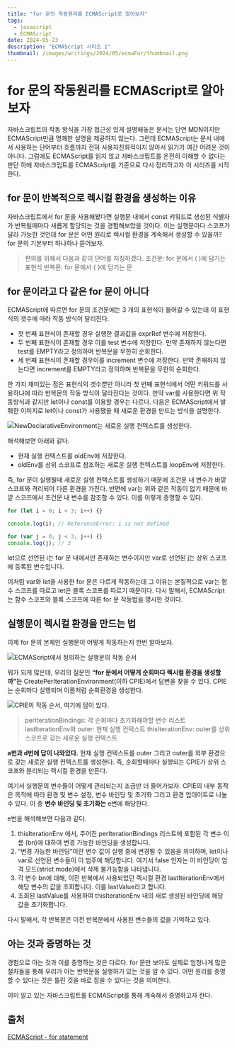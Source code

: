```yaml
---
title: "for 문의 작동원리를 ECMAScript로 알아보자"
tags:
  - javascript
  - ECMAScript
date: 2024-05-23
description: "ECMAScript 시리즈 1"
thumbnail: /images/writings/2024/05/ecmaFor/thumbnail.png
---
```


# for 문의 작동원리를 ECMAScript로 알아보자

자바스크립트의 작동 방식을 가장 접근성 있게 설명해놓은 문서는 단연 MDN이지만 ECMAScript만큼 명쾌한 설명을 제공하지 않는다. 그런데 ECMAScript는 문서 내에서 사용하는 단어부터 흐름까지 전혀 사용자친화적이지 않아서 읽기가 여간 어려운 것이 아니다. 그럼에도 ECMAScript를 읽지 않고 자바스크립트를 온전히 이해할 수 없다는 판단 하에 자바스크립트를 ECMAScript를 기준으로 다시 정리하고자 이 시리즈를 시작한다.

## for 문이 반복적으로 렉시컬 환경을 생성하는 이유

자바스크립트에서 for 문을 사용해봤다면 실행문 내에서 const 키워드로 생성된 식별자가 반복될때마다 새롭게 할당되는 것을 경험해보았을 것이다. 이는 실행문마다 스코프가 달라 가능한 것인데 for 문은 어떤 원리로 렉시컬 환경을 계속해서 생성할 수 있을까? for 문의 기본부터 하나하나 뜯어보자.

> 편의를 위해서 다음과 같이 단어를 지칭하겠다.
> 조건문: for 문에서 ( )에 담기는 표현식
> 반복문: for 문에서 { }에 담기는 문

## for 문이라고 다 같은 for 문이 아니다

ECMAScript에 따르면 for 문의 조건문에는 3 개의 표현식이 들어갈 수 있는데 이 표현식의 갯수에 따라 작동 방식이 달리진다.

- 첫 번째 표현식이 존재할 경우 실행한 결과값을 exprRef 변수에 저장한다.
- 두 번째 표현식이 존재할 경우 이를 test 변수에 저장한다. 만약 존재하지 않는다면 test를 EMPTY라고 정의하며 반복문을 무한히 순회한다.
- 세 번째 표현식이 존재할 경우이를 increment 변수에 저장한다. 만약 존재하지 않는다면 increment를 EMPTY라고 정의하며 반복문을 무한히 순회한다.

한 가지 재미있는 점은 표현식의 갯수뿐만 아니라 첫 번째 표현식에서 어떤 키워드를 사용하냐에 따라 반복문의 작동 방식이 달라진다는 것이다. 만약 var를 사용한다면 위 작동방식과 같지만 let이나 const를 이용할 경우는 다르다. 다음은 ECMAScript에서 발췌한 이미지로 let이나 const가 사용됐을 때 새로운 환경을 만드는 방식을 설명한다.

![NewDeclarativeEnvironment는 새로운 실행 컨텍스트를 생성한다.](/images/writings/2024/05/ecmaFor/image_1.png)

해석해보면 아래와 같다.

- 현재 실행 컨텍스트를 oldEnv에 저장한다.
- oldEnv를 상위 스코프로 참조하는 새로운 실행 컨텍스트를 loopEnv에 저장한다.

즉, for 문이 실행될때 새로운 실행 컨텍스트를 생성하기 때문에 조건문 내 변수가 바깥 스코프와 격리되어 다른 환경을 가진다. 반면에 var는 위와 같은 작동이 없기 때문에 바깥 스코프에서 조건문 내 변수를 참조할 수 있다. 이를 이렇게 증명할 수 있다.

```js
for (let i = 0; i < 3; i++) {}

console.log(i); // ReferenceError: i is not defined

for (var j = 0; j < 3; j++) {}
console.log(j); // 3
```

let으로 선언된 i는 for 문 내에서만 존재하는 변수이지만 var로 선언된 j는 상위 스코프에 등록된 변수입니다.

이처럼 var와 let을 사용한 for 문은 다르게 작동하는데 그 이유는 본질적으로 var는 함수 스코프를 따르고 let은 블록 스코프를 따르기 때문이다. 다시 말해서, ECMAScript는 함수 스코프와 블록 스코프에 따른 for 문 작동법을 명시한 것이다.

## 실행문이 렉시컬 환경을 만드는 법

이제 for 문의 본체인 실행문이 어떻게 작동하는지 한번 알아보자.

![ECMAScript에서 정의하는 실행문의 작동 순서](/images/writings/2024/05/ecmaFor/image_2.png)

뭐가 되게 많은데, 우리의 질문인 **“for 문에서 어떻게 순회마다 렉시컬 환경을 생성할까”는** CreatePerIterationEnvironment(이하 CPIE)에서 답변을 찾을 수 있다. CPIE는 순회마다 실행되며 이름처럼 순회환경을 생성한다.

![CPIE의 작동 순서, 여기에 답이 있다.](/images/writings/2024/05/ecmaFor/image_3.png)

> perIterationBindings: 각 순회마다 초기화해야할 변수 리스트
> lastIterationEnv와 outer: 현재 실행 컨텍스트
> thisIterationEnv: outer를 상위 스코프로 갖는 새로운 실행 컨텍스트

**a번과 d번에 답이 나와있다.** 현재 실행 컨텍스트를 outer 그리고 outer를 외부 환경으로 갖는 새로운 실행 컨텍스트를 생성한다. 즉, 순회할때마다 실행되는 CPIE가 상위 스코프와 분리되는 렉시컬 환경을 만든다.

여기서 실행문의 변수들이 어떻게 관리되는지 조금만 더 들어가보자. CPIE의 내부 동작은 목적에 따라 환경 및 변수 설정, 변수 바인딩 및 초기화 그리고 환경 업데이트로 나눌 수 있다. 이 중 **변수 바인딩 및 초기화는** e번에 해당한다.

e번을 해석해보면 다음과 같다.

1. thisIterationEnv 에서, 주어진 perIterationBindings 리스트에 포함된 각 변수 이름 (bn)에 대하여 변경 가능한 바인딩을 생성합니다.
2. “변경 가능한 바인딩”이란 변수 값이 실행 중에 변경될 수 있음을 의미하며, let이나 var로 선언된 변수들이 이 범주에 해당합니다. 여기서 false 인자는 이 바인딩이 엄격 모드(strict mode)에서 삭제 불가능함을 나타냅니다.
3. 각 변수 bn에 대해, 이전 반복에서 사용되었던 렉시컬 환경 lastIterationEnv에서 해당 변수의 값을 조회합니다. 이를 lastValue라고 합니다.
4. 조회된 lastValue를 사용하여 thisIterationEnv 내의 새로 생성된 바인딩에 해당 값을 초기화합니다.

다시 말해서, 각 반복문은 이전 반복문에서 사용된 변수들의 값을 기억하고 있다.

## 아는 것과 증명하는 것

경험으로 아는 것과 이를 증명하는 것은 다르다. for 문만 보아도 실제로 엄청나게 많은 절차들을 통해 우리가 아는 반복문을 실행하기 있는 것을 알 수 있다. 어떤 원리를 증명할 수 있다는 것은 틀린 것을 바로 잡을 수 있다는 것을 의미한다.

이미 알고 있는 자바스크립트를 ECMAScript를 통헤 계속해서 증명하고자 한다.

## 출처

[ECMAScript - for statement](https://tc39.es/ecma262/multipage/ecmascript-language-statements-and-declarations.html#sec-for-statement)
